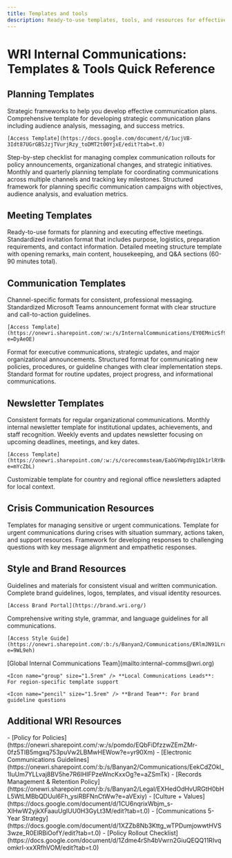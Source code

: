 ```yaml
---
title: Templates and tools
description: Ready-to-use templates, tools, and resources for effective internal communications
---
```


# WRI Internal Communications: Templates & Tools Quick Reference

## Planning Templates

<Card title="About Planning Templates" icon="information">
  Strategic frameworks to help you develop effective communication plans.
</Card>

<CardGrid>
  <Card title="Internal Communications Plan" icon="document">
    Comprehensive template for developing strategic communication plans including audience analysis, messaging, and success metrics.
    
    [Access Template](https://docs.google.com/document/d/1ucjVB-3Idt87UGrGBSJzjTVurjRzy_toDMT2t00YjxE/edit?tab=t.0)
  </Card>

  <Card title="Rollout Checklist" icon="list-format">
    Step-by-step checklist for managing complex communication rollouts for policy announcements, organizational changes, and strategic initiatives.
  </Card>

  <Card title="Communication Calendar" icon="calendar">
    Monthly and quarterly planning template for coordinating communications across multiple channels and tracking key milestones.
  </Card>

  <Card title="Campaign Planning" icon="rocket">
    Structured framework for planning specific communication campaigns with objectives, audience analysis, and evaluation metrics.
  </Card>
</CardGrid>

## Meeting Templates

<Card title="About Meeting Templates" icon="information">
  Ready-to-use formats for planning and executing effective meetings.
</Card>

<CardGrid>
  <Card title="All-Staff Meeting Invitation" icon="pencil">
    Standardized invitation format that includes purpose, logistics, preparation requirements, and contact information.
  </Card>

  <Card title="All-Staff Meeting Run-of-Show" icon="open-book">
    Detailed meeting structure template with opening remarks, main content, housekeeping, and Q&A sections (60-90 minutes total).
  </Card>
</CardGrid>

## Communication Templates

<Card title="About Communication Templates" icon="information">
  Channel-specific formats for consistent, professional messaging.
</Card>

<CardGrid>
  <Card title="Teams Messages" icon="message">
    Standardized Microsoft Teams announcement format with clear structure and call-to-action guidelines.
    
    [Access Template](https://onewri.sharepoint.com/:w:/s/InternalCommunications/EY0EMnicSf9EjBLpJ1Hhhn8BvlXDU3s0pBe2Pfn5m92sOA?e=DyAeOE)
  </Card>

  <Card title="Leadership Messages" icon="megaphone">
    Format for executive communications, strategic updates, and major organizational announcements.
  </Card>

  <Card title="Policy Announcements" icon="document">
    Structured format for communicating new policies, procedures, or guideline changes with clear implementation steps.
  </Card>

  <Card title="Email Communications" icon="email">
    Standard format for routine updates, project progress, and informational communications.
  </Card>
</CardGrid>

## Newsletter Templates

<Card title="About Newsletter Templates" icon="information">
  Consistent formats for regular organizational communications.
</Card>

<CardGrid>
  <Card title="WRInsider" icon="newspaper">
    Monthly internal newsletter template for institutional updates, achievements, and staff recognition.
  </Card>

  <Card title="Looking Ahead" icon="forward">
    Weekly events and updates newsletter focusing on upcoming deadlines, meetings, and key dates.
    
    [Access Template](https://onewri.sharepoint.com/:w:/s/corecommsteam/EabGYWpdVg1Dk1rlRYBcymQB_VvROpOxiIr2AKQXSyLpfQ?e=mYcZbL)
  </Card>

  <Card title="Local Newsletter" icon="translate">
    Customizable template for country and regional office newsletters adapted for local context.
  </Card>
</CardGrid>

## Crisis Communication Resources

<Card title="Crisis Communications" icon="warning">
  Templates for managing sensitive or urgent communications.
</Card>

<CardGrid>
  <Card title="Crisis Communication Template" icon="error">
    Template for urgent communications during crises with situation summary, actions taken, and support resources.
  </Card>

  <Card title="Tough Q&A Template" icon="question">
    Framework for developing responses to challenging questions with key message alignment and empathetic responses.
  </Card>
</CardGrid>

## Style and Brand Resources

<Card title="Brand Guidelines" icon="document">
  Guidelines and materials for consistent visual and written communication.
</Card>

<CardGrid>
  <Card title="Brand Portal" icon="palette">
    Complete brand guidelines, logos, templates, and visual identity resources.
    
    [Access Brand Portal](https://brand.wri.org/)
  </Card>

  <Card title="Editorial Style Guide" icon="pen">
    Comprehensive writing style, grammar, and language guidelines for all communications.
    
    [Access Style Guide](https://onewri.sharepoint.com/:b:/s/Banyan2/Communications/ERlmJN91LrdIrlhmioPBijIB7Qnmf3zWwBa3FZitKMPGeA?e=9WL9eh)
  </Card>
</CardGrid>

<Card title="Getting Support" icon="help">
  <div class="support-contacts">
    <Icon name="email" size="1.5rem" /> [Global Internal Communications Team](mailto:internal-comms@wri.org)
    
    <Icon name="group" size="1.5rem" /> **Local Communications Leads**: For region-specific template support
    
    <Icon name="pencil" size="1.5rem" /> **Brand Team**: For brand guideline questions
  </div>
</Card>

## Additional WRI Resources

<Tabs>
  <TabItem label="Related Policies">
    - [Policy for Policies](https://onewri.sharepoint.com/:w:/s/pomdo/EQbFiDfzzwZEmZMr-0fz5TIB5mgxq753puVw2LBMwHEWow?e=yr90Xm)
    - [Electronic Communications Guidelines](https://onewri.sharepoint.com/:b:/s/Banyan2/Communications/EekCdZOkI_1IuUm7YLLvaj8BV5he7R6IHlFPzeWncKxxOg?e=aZSmTk)
    - [Records Management & Retention Policy](https://onewri.sharepoint.com/:b:/s/Banyan2/Legal/EXHedOdHvURGtH0bHL5WtLMBbQDUul6Fh_ysiRBFNnCtWw?e=aVExiy)
  </TabItem>
  
  <TabItem label="Strategic Resources">
    - [Culture + Values](https://docs.google.com/document/d/1CU6nqrixWbjm_s-XlHwW2yjkXFaauUgIUU0H3GyLt3M/edit?tab=t.0)
    - [Communications 5-Year Strategy](https://docs.google.com/document/d/1XZZb8Nb3Kttg_wTPDumjowwtHVS3wze_R0ElRBiOofY/edit?tab=t.0)
    - [Policy Rollout Checklist](https://docs.google.com/document/d/1Zdme4rSh4bVwrn2GiuQEQQ11RIvqomkrI-xxXRfhVOM/edit?tab=t.0)
  </TabItem>
</Tabs>